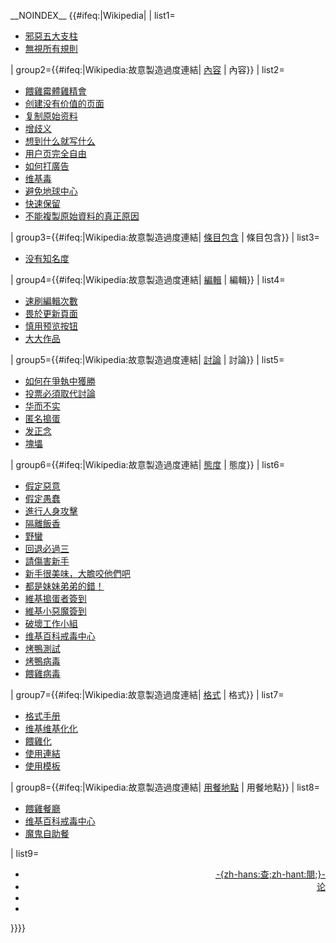 <noinclude>{{幽默}}</noinclude>__NOINDEX__
<includeonly>{{#ifeq:{{NAMESPACE}}|Wikipedia|</includeonly>{{helpbox
| name = 偽指引列表
| class = plainlist
| title = [[Template:偽指引列表|“偽”維基百科指引]]

| group1={{#ifeq:{{FULLPAGENAME}}|Wikipedia:故意製造過度連結|<!--
[[Wikipedia:故意製造過度連結]]版
-->[[邪惡方針]]<!-- -->|<!--
正常版
-->邪惡方針}}
| list1=
* [[Wikipedia:邪恶五大支柱|邪惡五大支柱]]
* [[Wikipedia:無視所有規則|無視所有規則]]

| group2={{#ifeq:{{FULLPAGENAME}}|Wikipedia:故意製造過度連結|<!--
[[Wikipedia:故意製造過度連結]]版
-->[[內容]]<!-- -->|<!--
正常版
-->內容}}
| list2=
* [[Wikipedia:餵雞霉體雞精會|餵雞霉體雞精會]]
* [[Wikipedia:创建没有价值的页面|创建没有价值的页面]]
* [[Wikipedia:复制原始资料|复制原始资料]]
* [[Wikipedia:增歧义|增歧义]]
* [[Wikipedia:想到什么就写什么|想到什么就写什么]]
* [[Wikipedia:用户页完全自由|用户页完全自由]]
* [[Wikipedia:如何打廣告|如何打廣告]]
* [[Wikipedia:维基毒|维基毒]]
* [[Wikipedia:避免地球中心|避免地球中心]]
* [[Wikipedia:快速保留的标准|快速保留]]
* [[Wikipedia:不能複製原始資料的真正原因|不能複製原始資料的真正原因]]

| group3={{#ifeq:{{FULLPAGENAME}}|Wikipedia:故意製造過度連結|<!--
[[Wikipedia:故意製造過度連結]]版
-->[[條目包含]]<!-- -->|<!--
正常版
-->條目包含}}
| list3=
* [[Wikipedia:没有知名度|没有知名度]]

| group4={{#ifeq:{{FULLPAGENAME}}|Wikipedia:故意製造過度連結|<!--
[[Wikipedia:故意製造過度連結]]版
-->[[編輯]]<!-- -->|<!--
正常版
-->編輯}}
| list4=
* [[Wikipedia:快速衝高編輯次數|速刷編輯次數]]
* [[Wikipedia:畏於更新頁面|畏於更新頁面]]
* [[Wikipedia:慎用预览按钮|慎用预览按钮]]
* [[Wikipedia:大大作品|大大作品]]


| group5={{#ifeq:{{FULLPAGENAME}}|Wikipedia:故意製造過度連結|<!--
[[Wikipedia:故意製造過度連結]]版
-->[[討論]]<!-- -->|<!--
正常版
-->討論}}
| list5=
* [[Wikipedia:如何在爭執中獲勝|如何在爭執中獲勝]]
* [[Wikipedia:投票必須取代討論|投票必須取代討論]]
* [[Wikipedia:应当华而不实|华而不实]]
* [[Wikipedia:匿名搗蛋|匿名搗蛋]]
* [[Wikipedia:发正念|发正念]]
* [[Wikipedia:塊㙼|塊㙼]]

| group6={{#ifeq:{{FULLPAGENAME}}|Wikipedia:故意製造過度連結|<!--
[[Wikipedia:故意製造過度連結]]版
-->[[態度]]<!-- -->|<!--
正常版
-->態度}}
| list6=
* [[Wikipedia:假定惡意|假定惡意]]
* [[Wikipedia:假定愚蠢|假定愚蠢]]
* [[Wikipedia:進行人身攻擊|進行人身攻擊]]
* [[Wikipedia:隔離飯香|隔離飯香]]
* [[Wikipedia:野蠻|野蠻]]
* [[Wikipedia:回退必過三|回退必過三]]
* [[Wikipedia:請傷害新手|請傷害新手]]
* [[Wikipedia:新手很美味，大胆咬他们吧|新手很美味，大膽咬他們吧]]
* [[Wikipedia:是我弟弟妹妹干的|都是妹妹弟弟的錯！]]
* [[Wikipedia:維基搗蛋者簽到|維基搗蛋者簽到]]
* [[User:Meow/維基小惡魔|維基小惡魔簽到]]
* [[Wikipedia:破壞工作小組|破壞工作小組]]
* [[Wikipedia:维基百科戒毒中心|维基百科戒毒中心]]
* [[wp:烤鴨測試|烤鴨測試]]
* [[Wikipedia:烤鴨病毒|烤鴨病毒]]
* [[Wikipedia:餵雞病毒|餵雞病毒]]

| group7={{#ifeq:{{FULLPAGENAME}}|Wikipedia:故意製造過度連結|<!--
[[Wikipedia:故意製造過度連結]]版
-->[[格式]]<!-- -->|<!--
正常版
-->格式}}
| list7=
* [[Wikipedia:“伪”格式手册|格式手册]]
* [[Wikipedia:维基维基化化|维基维基化化]]
* [[Wikipedia:餵雞化|餵雞化]]
* [[Wikipedia:故意製造過度連結|使用連結]]
* [[Wikipedia:故意濫用模板|使用模板]]
| group8={{#ifeq:{{FULLPAGENAME}}|Wikipedia:故意製造過度連結|<!--
[[Wikipedia:故意製造過度連結]]版
-->[[用餐]][[地點]]<!-- -->|<!--
正常版
-->用餐地點}}
| list8=
*[[Wikipedia:維基餐廳/幽默介紹|餵雞餐廳]]
*[[Wikipedia:维基百科戒毒中心|维基百科戒毒中心]]
*[[Wikipedia:坏笑话和删除的胡话/魔鬼自助餐|魔鬼自助餐]]

| list9=<div style="text-align: right;"><div class="plainlinks hlist navbar mini"><ul><li class="nv-view">[[Template:偽指引列表|<abbr title="-{zh-hans:查看;zh-hant:檢視;}-该模板">-{zh-hans:查;zh-hant:閱;}-</abbr>]]</li><li class="nv-talk">[[Template talk:偽指引列表|<abbr title="讨论该模板">论</abbr>]]</li><li class="nv-edit">{{fullurl|Template:偽指引列表|2=action=edit|3=<abbr title="编辑该模板">编</abbr>}}</li><li>{{隨機幽默方針|隨機一頁}}</li></ul></div></div>
}}<includeonly>}}</includeonly>